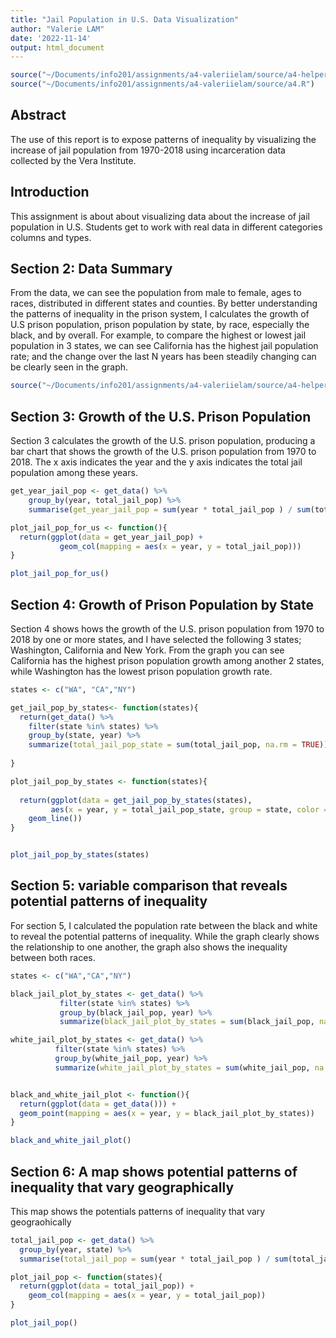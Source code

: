 ```yaml
---
title: "Jail Population in U.S. Data Visualization"
author: "Valerie LAM"
date: '2022-11-14'
output: html_document
---
```


```r

source("~/Documents/info201/assignments/a4-valeriielam/source/a4-helpers.R")
source("~/Documents/info201/assignments/a4-valeriielam/source/a4.R")
```

## Abstract

The use of this report is to expose patterns of inequality by visualizing the increase of jail population from 1970-2018 using incarceration data collected by the Vera Institute.

## Introduction

This assignment is about about visualizing data about the increase of jail population in U.S. Students get to work with real data in different categories columns and types.

## Section 2: Data Summary

From the data, we can see the population from male to female, ages to races, distributed in different states and counties. By better understanding the patterns of inequality in the prison system, I calculates the growth of U.S prison population, prison population by state, by race, especially the black, and by overall. For example, to compare the highest or lowest jail population in 3 states, we can see California has the highest jail population rate; and the change over the last N years has been steadily changing can be clearly seen in the graph.

```r
source("~/Documents/info201/assignments/a4-valeriielam/source/a4-helpers.R")

```

## Section 3: Growth of the U.S. Prison Population

Section 3 calculates the growth of the U.S. prison population, producing a bar chart that shows the growth of the U.S. prison population from 1970 to 2018. The x axis indicates the year and the y axis indicates the total jail population among these years.

```r

get_year_jail_pop <- get_data() %>% 
    group_by(year, total_jail_pop) %>% 
    summarise(get_year_jail_pop = sum(year * total_jail_pop ) / sum(total_jail_pop))

plot_jail_pop_for_us <- function(){
  return(ggplot(data = get_year_jail_pop) +
           geom_col(mapping = aes(x = year, y = total_jail_pop)))
}

plot_jail_pop_for_us()

```

## Section 4: Growth of Prison Population by State

Section 4 shows hows the growth of the U.S. prison population from 1970 to 2018 by one or more states, and I have selected the following 3 states; Washington, California and New York. From the graph you can see California has the highest prison population growth among another 2 states, while Washington has the lowest prison population growth rate.

```r

states <- c("WA", "CA","NY")

get_jail_pop_by_states<- function(states){
  return(get_data() %>%
    filter(state %in% states) %>%
    group_by(state, year) %>%
    summarize(total_jail_pop_state = sum(total_jail_pop, na.rm = TRUE)))
    
}

plot_jail_pop_by_states <- function(states){
  
  return(ggplot(data = get_jail_pop_by_states(states),
         aes(x = year, y = total_jail_pop_state, group = state, color = state)) + 
    geom_line())
}


plot_jail_pop_by_states(states)
```

## Section 5: variable comparison that reveals potential patterns of inequality

For section 5, I calculated the population rate between the black and white to reveal the potential patterns of inequality. While the graph clearly shows the relationship to one another, the graph also shows the inequality between both races.

```r

states <- c("WA","CA","NY")

black_jail_plot_by_states <- get_data() %>% 
           filter(state %in% states) %>%
           group_by(black_jail_pop, year) %>%
           summarize(black_jail_plot_by_states = sum(black_jail_pop, na.rm = TRUE))

white_jail_plot_by_states <- get_data() %>% 
          filter(state %in% states) %>%
          group_by(white_jail_pop, year) %>%
          summarize(white_jail_plot_by_states = sum(white_jail_pop, na.rm = TRUE))


black_and_white_jail_plot <- function(){
  return(ggplot(data = get_data())) +
  geom_point(mapping = aes(x = year, y = black_jail_plot_by_states))
}

black_and_white_jail_plot()


```

## Section 6: A map shows potential patterns of inequality that vary geographically

This map shows the potentials patterns of inequality that vary geograohically

```r
total_jail_pop <- get_data() %>% 
  group_by(year, state) %>% 
  summarise(total_jail_pop = sum(year * total_jail_pop ) / sum(total_jail_pop))

plot_jail_pop <- function(states){
  return(ggplot(data = total_jail_pop)) +
    geom_col(mapping = aes(x = year, y = total_jail_pop))
}

plot_jail_pop()

```

